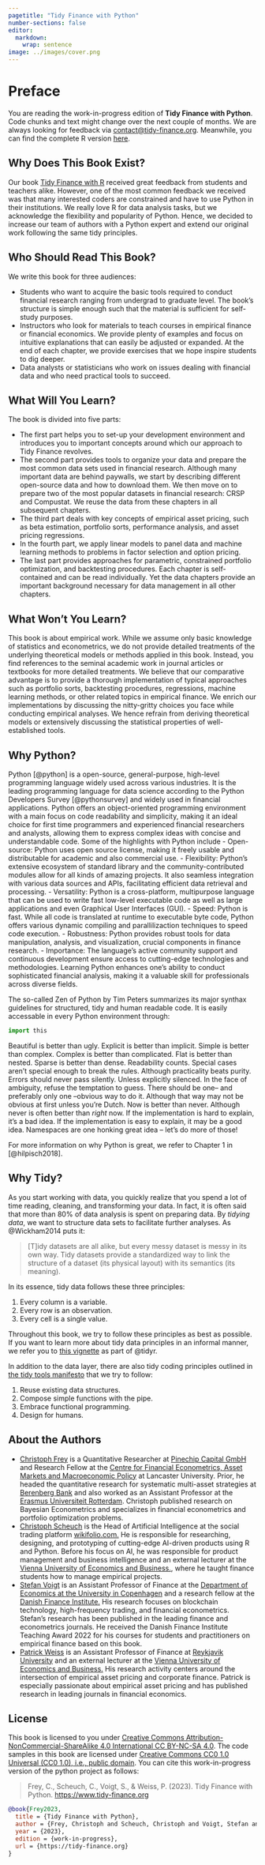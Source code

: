 ```yaml
---
pagetitle: "Tidy Finance with Python"
number-sections: false
editor: 
  markdown: 
    wrap: sentence
image: ../images/cover.png
---
```


# Preface

::: {.callout-note}
You are reading the work-in-progress edition of **Tidy Finance with Python**. Code chunks and text might change over the next couple of months. We are always looking for feedback via [contact\@tidy-finance.org](mailto:contact@tidy-finance.org). Meanwhile, you can find the complete R version [here](../r/index.qmd).
:::

## Why Does This Book Exist?

Our book [Tidy Finance with R](../r/index.qmd) received great feedback from students and teachers alike. However, one of the most common feedback we received was that many interested coders are constrained and have to use Python in their institutions. We really love R for data analysis tasks, but we acknowledge the flexibility and popularity of Python. Hence, we decided to increase our team of authors with a Python expert and extend our original work following the same tidy principles. 

## Who Should Read This Book?

We write this book for three audiences:

- Students who want to acquire the basic tools required to conduct financial research ranging from undergrad to graduate level. The book’s structure is simple enough such that the material is sufficient for self-study purposes.
- Instructors who look for materials to teach courses in empirical finance or financial economics. We provide plenty of examples and focus on intuitive explanations that can easily be adjusted or expanded. At the end of each chapter, we provide exercises that we hope inspire students to dig deeper.
- Data analysts or statisticians who work on issues dealing with financial data and who need practical tools to succeed.

## What Will You Learn?

The book is divided into five parts:

- The first part helps you to set-up your development environment and introduces you to important concepts around which our approach to Tidy Finance revolves.
- The second part provides tools to organize your data and prepare the most common data sets used in financial research. Although many important data are behind paywalls, we start by describing different open-source data and how to download them. We then move on to prepare two of the most popular datasets in financial research: CRSP and Compustat. We reuse the data from these chapters in all subsequent chapters. 
- The third part deals with key concepts of empirical asset pricing, such as beta estimation, portfolio sorts, performance analysis, and asset pricing regressions.
- In the fourth part, we apply linear models to panel data and machine learning methods to problems in factor selection and option pricing.
- The last part provides approaches for parametric, constrained portfolio optimization, and backtesting procedures.
Each chapter is self-contained and can be read individually. Yet the data chapters provide an important background necessary for data management in all other chapters.

## What Won't You Learn?

This book is about empirical work. While we assume only basic knowledge of statistics and econometrics, we do not provide detailed treatments of the underlying theoretical models or methods applied in this book. Instead, you find references to the seminal academic work in journal articles or textbooks for more detailed treatments. We believe that our comparative advantage is to provide a thorough implementation of typical approaches such as portfolio sorts, backtesting procedures, regressions, machine learning methods, or other related topics in empirical finance. We enrich our implementations by discussing the nitty-gritty choices you face while conducting empirical analyses. We hence refrain from deriving theoretical models or extensively discussing the statistical properties of well-established tools.

## Why Python?

Python [@python] is a open-source, general-purpose, high-level programming language widely used across various industries.
It is the leading programming language for data science according to the Python Developers Survey [@pythonsurvey] and widely used in financial applications.
Python offers an object-oriented programming environment with a main focus on code readability and simplicity, making it an ideal choice for first time programmers and experienced financial researchers and analysts, allowing them to express complex ideas with concise and understandable code. Some of the highlights with Python include
- Open-source: Python uses open source license, making it freely usable and distributable for academic and also commercial use.
- Flexibility: Python's extensive ecosystem of standard library and the community-contributed modules allow for all kinds of amazing projects. It also seamless integration with various data sources and APIs, facilitating efficient data retrieval and processing. 
- Versatility: Python is a cross-platform, multipurpose language that can be used to write fast low-level executable code as well as large applications and even Graphical User Interfaces (GUI).
- Speed: Python is fast. While all code is translated at runtime to executable byte code, Python offers various dynamic compiling and parallilizaction techniques to speed code execution.
- Robustness: Python provides robust tools for data manipulation, analysis, and visualization, crucial components in finance research. 
- Importance: The language's active community support and continuous development ensure access to cutting-edge technologies and methodologies. Learning Python enhances one's ability to conduct sophisticated financial analysis, making it a valuable skill for professionals across diverse fields.

The so-called Zen of Python by Tim Peters summarizes its major synthax guidelines for structured, tidy and human readable code. It is easily accessable in every Python environment through: 

```python
import this
```

Beautiful is better than ugly.
Explicit is better than implicit.
Simple is better than complex.
Complex is better than complicated.
Flat is better than nested.
Sparse is better than dense.
Readability counts.
Special cases aren't special enough to break the rules.
Although practicality beats purity.
Errors should never pass silently.
Unless explicitly silenced.
In the face of ambiguity, refuse the temptation to guess.
There should be one-- and preferably only one --obvious way to do it.
Although that way may not be obvious at first unless you're Dutch.
Now is better than never.
Although never is often better than *right* now.
If the implementation is hard to explain, it's a bad idea.
If the implementation is easy to explain, it may be a good idea.
Namespaces are one honking great idea -- let's do more of those!

For more information on why Python is great, we refer to Chapter 1 in [@hilpisch2018].

## Why Tidy?

As you start working with data, you quickly realize that you spend a lot of time reading, cleaning, and transforming your data. In fact, it is often said that more than 80% of data analysis is spent on preparing data.
By *tidying data*, we want to structure data sets to facilitate further analyses.
As @Wickham2014 puts it:

> \[T\]idy datasets are all alike, but every messy dataset is messy in its own way.
> Tidy datasets provide a standardized way to link the structure of a dataset (its physical layout) with its semantics (its meaning).

In its essence, tidy data follows these three principles:

1.  Every column is a variable.
2.  Every row is an observation.
3.  Every cell is a single value.

Throughout this book, we try to follow these principles as best as possible.
If you want to learn more about tidy data principles in an informal manner, we refer you to [this vignette](https://cran.r-project.org/web/packages/tidyr/vignettes/tidy-data.html) as part of @tidyr.

In addition to the data layer, there are also tidy coding principles outlined in [the tidy tools manifesto](https://tidyverse.tidyverse.org/articles/manifesto.html) that we try to follow:

1.  Reuse existing data structures.
2.  Compose simple functions with the pipe.
3.  Embrace functional programming.
4.  Design for humans.

## About the Authors

- [Christoph Frey](https://sites.google.com/site/christophfrey/) is a Quantitative Researcher at [Pinechip Capital GmbH](https://www.pinechip.capital/landingtile/index.html) and Research Fellow at the [Centre for Financial Econometrics, Asset Markets and Macroeconomic Policy](https://www.lancaster.ac.uk/lums/research/areas-of-expertise/centre-for-financial-econometrics-asset-markets-and-macroeconomic-policy/) at Lancaster University. Prior, he headed the quantitative research for systematic multi-asset strategies at [Berenberg Bank](https://www.berenberg.de/) and also worked as an Assistant Professor at the [Erasmus Universiteit Rotterdam](https://www.eur.nl/). Christoph published research on Bayesian Econometrics and specializes in financial econometrics and portfolio optimization problems.
- [Christoph Scheuch](https://christophscheuch.github.io/) is the Head of Artificial Intelligence at the social trading platform [wikifolio.com.](https://www.wikifolio.com/) He is responsible for researching, designing, and prototyping of cutting-edge AI-driven products using R and Python. Before his focus on AI, he was responsible for product management and business intelligence and an external lecturer at the [Vienna University of Economics and Business.](https://www.wu.ac.at/en/), where he taught finance students how to manage empirical projects.
- [Stefan Voigt](https://voigtstefan.me/) is an Assistant Professor of Finance at the [Department of Economics at the University in Copenhagen](https://www.economics.ku.dk/) and a research fellow at the [Danish Finance Institute.](https://danishfinanceinstitute.dk/) His research focuses on blockchain technology, high-frequency trading, and financial econometrics. Stefan's research has been published in the leading finance and econometrics journals. He received the Danish Finance Institute Teaching Award 2022 for his courses for students and practitioners on empirical finance based on this book.
- [Patrick Weiss](https://sites.google.com/view/patrick-weiss) is an Assistant Professor of Finance at [Reykjavik University](https://en.ru.is) and an external lecturer at the [Vienna University of Economics and Business.](https://www.wu.ac.at/en/) His research activity centers around the intersection of empirical asset pricing and corporate finance. Patrick is especially passionate about empirical asset pricing and has published research in leading journals in financial economics.

## License

This book is licensed to you under [Creative Commons Attribution-NonCommercial-ShareAlike 4.0 International CC BY-NC-SA 4.0](https://creativecommons.org/licenses/by-nc-sa/4.0/).
The code samples in this book are licensed under [Creative Commons CC0 1.0 Universal (CC0 1.0), i.e., public domain](https://creativecommons.org/publicdomain/zero/1.0/).
You can cite this work-in-progress version of the python project as follows:

> Frey, C., Scheuch, C., Voigt, S., & Weiss, P. (2023).
> Tidy Finance with Python.
> <https://www.tidy-finance.org>

``` bibtex
@book{Frey2023,
  title = {Tidy Finance with Python},
  author = {Frey, Christoph and Scheuch, Christoph and Voigt, Stefan and Weiss, Patrick},
  year = {2023},
  edition = {work-in-progress},
  url = {https://tidy-finance.org}
}
```
